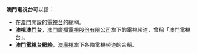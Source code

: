 '''澳門電視台'''可以指：
*在[[澳門|澳門]]開設的[[電視台|電視台]]的總稱。
*'''[[澳視澳門台|澳視澳門台]]'''，[[澳門廣播電視股份有限公司|澳門廣播電視股份有限公司]]旗下的電視頻道，曾稱「澳門電視台」。
*'''[[澳門廣播電視股份有限公司#澳廣視各台簡史|澳門電視台網絡]]'''，[[澳廣視|澳廣視]]旗下各條電視頻道的合稱。

{{disambig|Cat=組織機構消歧義}}